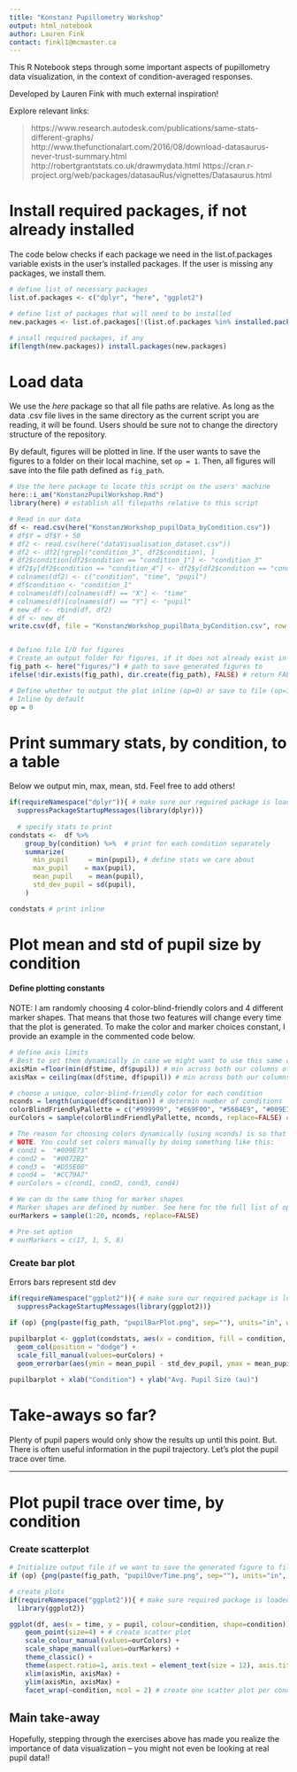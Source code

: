 ```yaml
---
title: "Konstanz Pupillometry Workshop"
output: html_notebook
author: Lauren Fink
contact: finkl1@mcmaster.ca
---
```

This R Notebook steps through some important aspects of pupillometry data visualization, in the context of condition-averaged responses. 

Developed by Lauren Fink with much external inspiration! 

Explore relevant links: 

> https://www.research.autodesk.com/publications/same-stats-different-graphs/
> http://www.thefunctionalart.com/2016/08/download-datasaurus-never-trust-summary.html 
> http://robertgrantstats.co.uk/drawmydata.html 
> https://cran.r-project.org/web/packages/datasauRus/vignettes/Datasaurus.html 


# Install required packages, if not already installed
The code below checks if each package we need in the list.of.packages variable exists in the user's installed packages. If the user is missing any packages, we install them.  
```r
# define list of necessary packages
list.of.packages <- c("dplyr", "here", "ggplot2") 

# define list of packages that will need to be installed
new.packages <- list.of.packages[!(list.of.packages %in% installed.packages()[,"Package"])]

# insall required packages, if any
if(length(new.packages)) install.packages(new.packages) 
```

# Load data
We use the *here* package so that all file paths are relative. As long as the data .csv file lives in the same directory as the current script you are reading, it will be found. Users should be sure not to change the directory structure of the repository. 

By default, figures will be plotted in line. If the user wants to save the figures to a folder on their local machine, set `op = 1`. Then, all figures will save into the file path defined as `fig_path`.
```r
# Use the here package to locate this script on the users' machine
here::i_am("KonstanzPupilWorkshop.Rmd")
library(here) # establish all filepaths relative to this script

# Read in our data
df <- read.csv(here("KonstanzWorkshop_pupilData_byCondition.csv")) 
# df$Y = df$Y + 50
# df2 <- read.csv(here("dataVisualisation_dataset.csv"))
# df2 <- df2[!grepl("condition_3", df2$condition), ]
# df2$condition[df2$condition == "condition_1"] <- "condition_3"
# df2$y[df2$condition == "condition_4"] <- df2$y[df2$condition == "condition_4"] - 30
# colnames(df2) <- c("condition", "time", "pupil")
# df$condition <- "condition_1"
# colnames(df)[colnames(df) == "X"] <- "time"
# colnames(df)[colnames(df) == "Y"] <- "pupil"
# new_df <- rbind(df, df2)
# df <- new_df
write.csv(df, file = "KonstanzWorkshop_pupilData_byCondition.csv", row.names = FALSE)


# Define file I/O for figures
# Create an output folder for figures, if it does not already exist in this directory
fig_path <- here("figures/") # path to save generated figures to
ifelse(!dir.exists(fig_path), dir.create(fig_path), FALSE) # return FALSE if the directory already exists or can't be created. TRUE if it has been successfully created.

# Define whether to output the plot inline (op=0) or save to file (op=1). 
# Inline by default
op = 0 
```


# Print summary stats, by condition, to a table
Below we output min, max, mean, std. Feel free to add others!
```r
if(requireNamespace("dplyr")){ # make sure our required package is loaded
  suppressPackageStartupMessages(library(dplyr))}
  
  # specify stats to print
condstats <-  df %>% 
    group_by(condition) %>%  # print for each condition separately
    summarize(
      min_pupil     = min(pupil), # define stats we care about
      max_pupil    = max(pupil),
      mean_pupil    = mean(pupil),
      std_dev_pupil = sd(pupil),
    )

condstats # print inline
```


# Plot mean and std of pupil size by condition

#### Define plotting constants
NOTE: I am randomly choosing 4 color-blind-friendly colors and 4 different marker shapes. That means that those two features will change every time that the plot is generated. To make the color and marker choices constant, I provide an example in the commented code below. 
```r
# define axis limits
# Best to set them dynamically in case we might want to use this same code for a different dataset, which might have different limits. Let's find our min and max and round them to the nearest whole number.  
axisMin =floor(min(df$time, df$pupil)) # min across both our columns of interest
axisMax = ceiling(max(df$time, df$pupil)) # min across both our columns of interest

# choose a unique, color-blind-friendly color for each condition
nconds = length(unique(df$condition)) # determin number of conditions
colorBlindFriendlyPallette = c("#999999", "#E69F00", "#56B4E9", "#009E73", "#F0E442", "#0072B2", "#D55E00", "#CC79A7") # define color-blind-friendly palette
ourColors = sample(colorBlindFriendlyPallette, nconds, replace=FALSE) # randomly choose the number of colors we need, without replacement

# The reason for choosing colors dynamically (using nconds) is so that if the number of conditions in our dataset changes, our code will not break. 
# NOTE. You could set colors manually by doing something like this:
# cond1 =  "#009E73"
# cond2 =  "#0072B2"
# cond3 =  "#D55E00"
# cond4 =  "#CC79A7"
# ourColors = c(cond1, cond2, cond3, cond4)

# We can do the same thing for marker shapes
# Marker shapes are defined by number. See here for the full list of options: https://r-graphics.org/recipe-scatter-shapes
ourMarkers = sample(1:20, nconds, replace=FALSE)

# Pre-set option
# ourMarkers = c(17, 1, 5, 8)
```

### Create bar plot 
Errors bars represent std dev
```r
if(requireNamespace("ggplot2")){ # make sure our required package is loaded
  suppressPackageStartupMessages(library(ggplot2))}

if (op) {png(paste(fig_path, "pupilBarPlot.png", sep=""), units="in", width=11, height=11, res=300)}
  
pupilbarplot <- ggplot(condstats, aes(x = condition, fill = condition, y = mean_pupil)) +
  geom_col(position = "dodge") + 
  scale_fill_manual(values=ourColors) +
  geom_errorbar(aes(ymin = mean_pupil - std_dev_pupil, ymax = mean_pupil + std_dev_pupil), position = position_dodge(0.9), width = .2) + labs(fill = "Condition")  

pupilbarplot + xlab("Condition") + ylab("Avg. Pupil Size (au)")
```
# Take-aways so far?
Plenty of pupil papers would only show the results up until this point. But. There is often useful information in the pupil trajectory. Let's plot the pupil trace over time. 

___________________________________________________________________________________

# Plot pupil trace over time, by condition

### Create scatterplot
```r
# Initialize output file if we want to save the generated figure to file
if (op) {png(paste(fig_path, "pupilOverTime.png", sep=""), units="in", width=11, height=11, res=300)}

# create plots
if(requireNamespace("ggplot2")){ # make sure required package is loaded
  library(ggplot2)}

ggplot(df, aes(x = time, y = pupil, colour=condition, shape=condition))+ 
    geom_point(size=4) + # create scatter plot
    scale_colour_manual(values=ourColors) + 
    scale_shape_manual(values=ourMarkers) + 
    theme_classic() + 
    theme(aspect.ratio=1, axis.text = element_text(size = 12), axis.title = element_text(size = 12), strip.text = element_text(size = 12), legend.position = "none") +
    xlim(axisMin, axisMax) + 
    ylim(axisMin, axisMax) +
    facet_wrap(~condition, ncol = 2) # create one scatter plot per condition
```


## Main take-away
Hopefully, stepping through the exercises above has made you realize the importance of data visualization -- you might not even be looking at real pupil data!!
